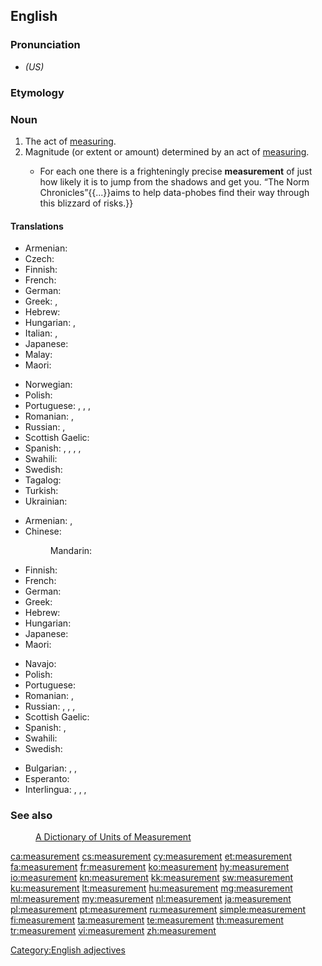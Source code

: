 ==English==
{{wikipedia|dab=Measurement}}

===Pronunciation===
* {{a|US}} {{IPA|/ˈmɛʒɚmənt/|lang=en}} ''(US)''

===Etymology===
{{suffix|measure|ment|lang=en}}

===Noun===
{{en-noun}}

# The act of [[measure|measuring]].
# Magnitude (or extent or amount) determined by an act of [[measure|measuring]].
#* {{quote-magazine|date=2013-06-22|volume=407|issue=8841|page=76|magazine={{w|The Economist}}
|title=[http://www.economist.com/news/books-and-arts/21579801-making-sense-statistics-riddle-our-days-snakes-and-ladders Snakes and ladders]
|passage=Risk is everywhere.{{...}}For each one there is a frighteningly precise '''measurement''' of just how likely it is to jump from the shadows and get you. “The Norm Chronicles”{{...}}aims to help data-phobes find their way through this blizzard of risks.}}

====Translations====
{{trans-top|act of measuring}}
* Armenian: {{t|hy|չափում|sc=Armn}}
* Czech: {{t+|cs|měření|n}}
* Finnish: {{t+|fi|mittaus}}
* French: {{t+|fr|mesure|f}}
* German: {{t|de|Messung|f}}
* Greek: {{t+|el|καταμέτρηση|f|sc=Grek}}, {{t+|el|μέτρηση|f|sc=Grek}}
* Hebrew: {{t|he|מדידה|tr=medida}}
* Hungarian: {{t+|hu|mérés}}, {{t|hu|megmérés}}
* Italian: {{t+|it|misurazione}}, {{t+|it|misura}}
* Japanese: {{t+|ja|測定|tr=sokutei|sc=Jpan}}
* Malay: {{t|ms|sukatan}}
* Maori: {{t|mi|inenga}}
{{trans-mid}}
* Norwegian: {{t+|no|måling}}
* Polish: {{t+|pl|pomiar|m}}
* Portuguese: {{t+|pt|medida|f}}, {{t+|pt|medição|f}}, {{t+|pt|mensuração|f}}, {{t+|pt|medição}}
* Romanian: {{t+|ro|măsurare|f}}, {{t+|ro|măsurătoare}}
* Russian: {{t+|ru|измерение|n|tr=izmerénije|sc=Cyrl}}, {{t+|ru|обмер|m|tr=obmér|sc=Cyrl}}
* Scottish Gaelic: {{t|gd|tomhas|m}}
* Spanish: {{t+|es|medida}}, {{t+|es|medición|m}}, {{t+|es|medidas|f-p}}, {{t+|es|mediciones|m-p}}, {{t+|es|medición}}
* Swahili: {{t+|sw|kipimo}}
* Swedish: {{t+|sv|mätning|c}}
* Tagalog: {{t|tl|sukat}}
* Turkish: {{t+|tr|ölçüm}}
* Ukrainian: {{t+|uk|вимірювання|c|sc=Cyrl}}
{{trans-bottom}}

{{trans-top|magnitude determined by measuring}}
* Armenian: {{t|hy|չափ|sc=Armn}}, {{t|hy|չափում|sc=Armn}}
* Chinese:
*: Mandarin: {{t+|cmn|尺寸|tr=chǐcùn|sc=Hani}}
* Finnish: {{t|fi|mittaustulos}}
* French: {{t+|fr|mesure|f}}
* German: {{t+|de|Maß|n}}
* Greek: {{t+|el|διαστάσεις|f-p|tr=δiastásis}}
* Hebrew: {{t|he|מדידה|tr=medida}}
* Hungarian: {{t+|hu|méret}}
* Japanese: {{t|ja|測定値|tr=sokutei-chi|sc=Jpan}}
* Maori: {{t|mi|inenga}}
{{trans-mid}}
* Navajo: {{t|nv|íʼneelʼąąh}}
* Polish: {{t+|pl|wielkość|f}}
* Portuguese: {{t+|pt|medida}}
* Romanian: {{t+|ro|măsură|f}}, {{t+|ro|mărime|f}}
* Russian: {{t+|ru|размер|m|tr=razmér|sc=Cyrl}}, {{t+|ru|мера|f|tr=méra|sc=Cyrl}}, {{t+|ru|мерка|f|tr=mérka|sc=Cyrl}}, {{t+|ru|измерение|n|tr=izmerénije|sc=Cyrl}}
* Scottish Gaelic: {{t|gd|tomhas|m}}
* Spanish: {{t+|es|medida}}, {{t+|es|medidas|f-p}}
* Swahili: {{t+|sw|kipimo}}
* Swedish: {{t+|sv|mått|n}}
{{trans-bottom}}

{{checktrans-top}}
* Bulgarian: {{t-check|bg|мерене}}, {{t-check|bg|измерване}}, {{t-check|bg|мярка}}
* Esperanto: {{t-check|eo|mezuro}}
* Interlingua: {{t-check|ia|mensura}}, {{t-check|ia|mesura}}, {{t-check|ia|mensuration}}, {{t-check|ia|mesuration}}
{{trans-bottom}}

===See also===
: [http://www.unc.edu/~rowlett/units/  A Dictionary of Units of Measurement]

[[Category:English adjectives]]

[[ca:measurement]]
[[cs:measurement]]
[[cy:measurement]]
[[et:measurement]]
[[fa:measurement]]
[[fr:measurement]]
[[ko:measurement]]
[[hy:measurement]]
[[io:measurement]]
[[kn:measurement]]
[[kk:measurement]]
[[sw:measurement]]
[[ku:measurement]]
[[lt:measurement]]
[[hu:measurement]]
[[mg:measurement]]
[[ml:measurement]]
[[my:measurement]]
[[nl:measurement]]
[[ja:measurement]]
[[pl:measurement]]
[[pt:measurement]]
[[ru:measurement]]
[[simple:measurement]]
[[fi:measurement]]
[[ta:measurement]]
[[te:measurement]]
[[th:measurement]]
[[tr:measurement]]
[[vi:measurement]]
[[zh:measurement]]